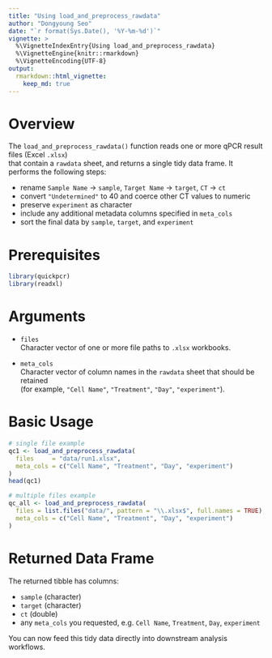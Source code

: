 ```yaml
---
title: "Using load_and_preprocess_rawdata"
author: "Dongyoung Seo"
date: "`r format(Sys.Date(), '%Y-%m-%d')`"
vignette: >
  %\VignetteIndexEntry{Using load_and_preprocess_rawdata}
  %\VignetteEngine{knitr::rmarkdown}
  %\VignetteEncoding{UTF-8}
output:
  rmarkdown::html_vignette:
    keep_md: true
---
```


# Overview

The `load_and_preprocess_rawdata()` function reads one or more qPCR result files (Excel `.xlsx`)  
that contain a `rawdata` sheet, and returns a single tidy data frame. It performs the following steps:

- rename `Sample Name` → `sample`, `Target Name` → `target`, `CT` → `ct`
- convert `"Undetermined"` to 40 and coerce other CT values to numeric
- preserve `experiment` as character
- include any additional metadata columns specified in `meta_cols`
- sort the final data by `sample`, `target`, and `experiment`

# Prerequisites

```r
library(quickpcr)
library(readxl)
```
# Arguments

- `files`  
  Character vector of one or more file paths to `.xlsx` workbooks.

- `meta_cols`  
  Character vector of column names in the `rawdata` sheet that should be retained  
  (for example, `"Cell Name"`, `"Treatment"`, `"Day"`, `"experiment"`).

# Basic Usage

```r
# single file example
qc1 <- load_and_preprocess_rawdata(
  files     = "data/run1.xlsx",
  meta_cols = c("Cell Name", "Treatment", "Day", "experiment")
)
head(qc1)
```

```r
# multiple files example
qc_all <- load_and_preprocess_rawdata(
  files = list.files("data/", pattern = "\\.xlsx$", full.names = TRUE),
  meta_cols = c("Cell Name", "Treatment", "Day", "experiment")
)
```
# Returned Data Frame

The returned tibble has columns:

- `sample` (character)
- `target` (character)
- `ct` (double)
- any `meta_cols` you requested, e.g. `Cell Name`, `Treatment`, `Day`, `experiment`

You can now feed this tidy data directly into downstream analysis workflows.